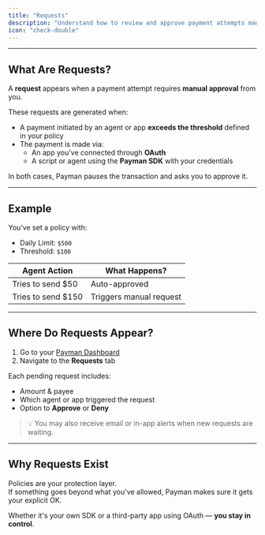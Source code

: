 ```yaml
---
title: "Requests"
description: "Understand how to review and approve payment attempts made by agents or apps"
icon: "check-double"
---
```

---
## What Are Requests?

A **request** appears when a payment attempt requires **manual approval** from you.

These requests are generated when:

- A payment initiated by an agent or app **exceeds the threshold** defined in your policy
- The payment is made via:
  - An app you've connected through **OAuth**
  - A script or agent using the **Payman SDK** with your credentials

In both cases, Payman pauses the transaction and asks you to approve it.

---

## Example

You’ve set a policy with:

- Daily Limit: `$500`
- Threshold: `$100`

| Agent Action       | What Happens?            |
| ------------------ | ------------------------ |
| Tries to send $50  | Auto-approved            |
| Tries to send $150 | Triggers manual request  |

---

## Where Do Requests Appear?

1. Go to your [Payman Dashboard](https://dashboard.paymanai.com)
2. Navigate to the **Requests** tab

Each pending request includes:
- Amount & payee
- Which agent or app triggered the request
- Option to **Approve** or **Deny**

> 💡 You may also receive email or in-app alerts when new requests are waiting.

---

## Why Requests Exist

Policies are your protection layer.  
If something goes beyond what you've allowed, Payman makes sure it gets your explicit OK.

Whether it's your own SDK or a third-party app using OAuth — **you stay in control**.